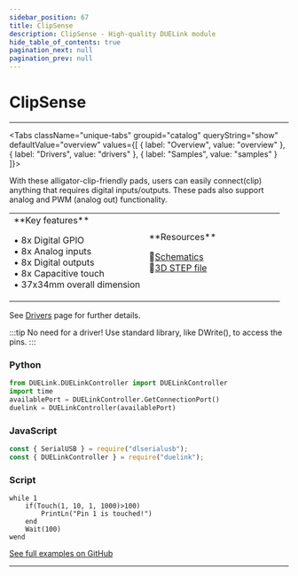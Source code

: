 ```yaml
---
sidebar_position: 67
title: ClipSense
description: ClipSense - High-quality DUELink module
hide_table_of_contents: true
pagination_next: null
pagination_prev: null
---
```



# ClipSense

<ImageSection 
  product="seclipsense-a"
  tagline="Clip-friendly IOs with Capacitive Sensing"
/>

---

<Tabs className="unique-tabs" groupid="catalog" queryString="show" defaultValue="overview"
  values={[
    {
        label: "Overview",
        value: "overview"
    },
    {
        label: "Drivers",
        value: "drivers"
    },
    {
        label: "Samples",
        value: "samples"
    }
]}>

<TabItem value="overview">

With these alligator-clip-friendly pads, users can easily connect(clip) anything that requires digital inputs/outputs. These pads also support analog and PWM (analog out) functionality.

<table><td width='50%'>
**Key features**

• 8x Digital GPIO<br/>
• 8x Analog inputs<br/>
• 8x Digital outputs<br/>
• 8x Capacitive touch<br/>
• 37x34mm overall dimension<br/>

</td><td width='50%'>
**Resources**
 
📄[Schematics](/sch/gdl-seclipsense-a.pdf)<br/>
🔩[3D STEP file](/3d/gdl-seclipsense-a.step)<br/>
</td></table>

</TabItem>

<TabItem value="drivers">

See [Drivers](/docs/engine/drivers) page for further details.

:::tip
No need for a driver! Use standard library, like DWrite(), to access the pins.
:::

</TabItem>

<TabItem value="samples">

### Python

```python
from DUELink.DUELinkController import DUELinkController
import time
availablePort = DUELinkController.GetConnectionPort()
duelink = DUELinkController(availablePort)
```

### JavaScript

```javascript
const { SerialUSB } = require("dlserialusb");
const { DUELinkController } = require("duelink");
```

### Script

```batch
while 1
    if(Touch(1, 10, 1, 1000)>100)
        PrintLn("Pin 1 is touched!")
    end
    Wait(100)
wend
```

[See full examples on GitHub](https://github.com/ghi-electronics/duelink-website/tree/main/static/code/samples)

</TabItem>

</Tabs>

---

<OrderSection
    product="DUELink ClipSense"
    partnumber="GDL-SECLIPSENSE-A"
    price="$0.00"
/>
